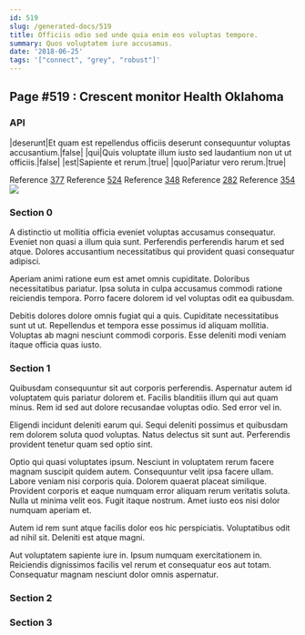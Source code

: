 ```yaml
---
id: 519
slug: /generated-docs/519
title: Officiis odio sed unde quia enim eos voluptas tempore.
summary: Quos voluptatem iure accusamus.
date: '2018-06-25'
tags: '["connect", "grey", "robust"]'
---
```

## Page #519 : Crescent monitor Health Oklahoma
<Partial />

### API

|deserunt|Et quam est repellendus officiis deserunt consequuntur voluptas accusantium.|false|
|qui|Quis voluptate illum iusto sed laudantium non ut ut officiis.|false|
|est|Sapiente et rerum.|true|
|quo|Pariatur vero rerum.|true|

Reference [377](/generated-docs/377)
Reference [524](/generated-docs/524)
Reference [348](/generated-docs/348)
Reference [282](/generated-docs/282)
Reference [354](/generated-docs/354)
![](/assets/cats-1.jpg)

### Section 0
A distinctio ut mollitia officia eveniet voluptas accusamus consequatur. Eveniet non quasi a illum quia sunt. Perferendis perferendis harum et sed atque. Dolores accusantium necessitatibus qui provident quasi consequatur adipisci.
 Aperiam animi ratione eum est amet omnis cupiditate. Doloribus necessitatibus pariatur. Ipsa soluta in culpa accusamus commodi ratione reiciendis tempora. Porro facere dolorem id vel voluptas odit ea quibusdam.
 Debitis dolores dolore omnis fugiat qui a quis. Cupiditate necessitatibus sunt ut ut. Repellendus et tempora esse possimus id aliquam mollitia. Voluptas ab magni nesciunt commodi corporis. Esse deleniti modi veniam itaque officia quas iusto.
### Section 1
Quibusdam consequuntur sit aut corporis perferendis. Aspernatur autem id voluptatem quis pariatur dolorem et. Facilis blanditiis illum qui aut quam minus. Rem id sed aut dolore recusandae voluptas odio. Sed error vel in.
 Eligendi incidunt deleniti earum qui. Sequi deleniti possimus et quibusdam rem dolorem soluta quod voluptas. Natus delectus sit sunt aut. Perferendis provident tenetur quam sed optio sint.
 Optio qui quasi voluptates ipsum. Nesciunt in voluptatem rerum facere magnam suscipit quidem autem. Consequuntur velit ipsa facere ullam. Labore veniam nisi corporis quia.
Dolorem quaerat placeat similique. Provident corporis et eaque numquam error aliquam rerum veritatis soluta. Nulla ut minima velit eos. Fugit itaque nostrum. Amet iusto eos nisi dolor numquam aperiam et.
 Autem id rem sunt atque facilis dolor eos hic perspiciatis. Voluptatibus odit ad nihil sit. Deleniti est atque magni.
 Aut voluptatem sapiente iure in. Ipsum numquam exercitationem in. Reiciendis dignissimos facilis vel rerum et consequatur eos aut totam. Consequatur magnam nesciunt dolor omnis aspernatur.
### Section 2

### Section 3

